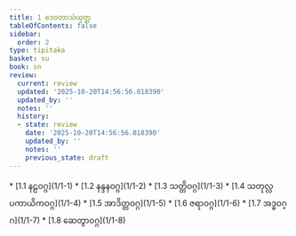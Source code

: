 ```yaml
---
title: 1 ဒေဝတာသံယုတ္တ
tableOfContents: false
sidebar:
  order: 2
type: tipitaka
basket: su
book: sn
review:
  current: review
  updated: '2025-10-20T14:56:56.018390'
  updated_by: ''
  notes: ''
  history:
  - state: review
    date: '2025-10-20T14:56:56.018390'
    updated_by: ''
    notes: ''
    previous_state: draft
---
```



<DynamicBreadcrumb />


<ReviewStatus review={frontmatter.review} showDetails={true} />

<HypothesisAnnotation frontmatter={frontmatter} />



<TableOfContents book="sn" section="1">
* [1.1 နဠဝဂ္ဂ](1/1-1)
* [1.2 နန္ဒနဝဂ္ဂ](1/1-2)
* [1.3 သတ္တိဝဂ္ဂ](1/1-3)
* [1.4 သတုလ္လပကာယိကဝဂ္ဂ](1/1-4)
* [1.5 အာဒိတ္တဝဂ္ဂ](1/1-5)
* [1.6 ဇရာဝဂ္ဂ](1/1-6)
* [1.7 အဒ္ဓဝဂ္ဂ](1/1-7)
* [1.8 ဆေတွာဝဂ္ဂ](1/1-8)
</TableOfContents>